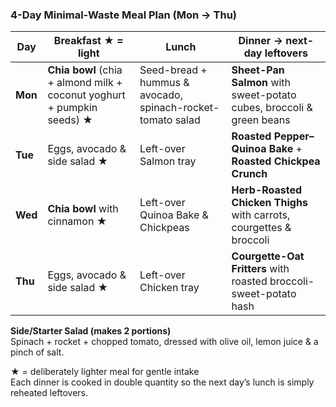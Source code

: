 ### 4-Day Minimal-Waste Meal Plan (Mon → Thu)

| Day  | Breakfast ★ = light | Lunch | Dinner → next-day leftovers |
|------|---------------------|-------|-----------------------------|
| **Mon** | **Chia bowl** (chia + almond milk + coconut yoghurt + pumpkin seeds) ★ | Seed-bread + hummus & avocado, spinach-rocket-tomato salad | **Sheet-Pan Salmon** with sweet-potato cubes, broccoli & green beans |
| **Tue** | Eggs, avocado & side salad ★ | Left-over Salmon tray | **Roasted Pepper–Quinoa Bake** + **Roasted Chickpea Crunch** |
| **Wed** | **Chia bowl** with cinnamon ★ | Left-over Quinoa Bake & Chickpeas | **Herb-Roasted Chicken Thighs** with carrots, courgettes & broccoli |
| **Thu** | Eggs, avocado & side salad ★ | Left-over Chicken tray | **Courgette-Oat Fritters** with roasted broccoli-sweet-potato hash |

**Side/Starter Salad (makes 2 portions)**  
Spinach + rocket + chopped tomato, dressed with olive oil, lemon juice & a pinch of salt.

★ = deliberately lighter meal for gentle intake  
Each dinner is cooked in double quantity so the next day’s lunch is simply reheated leftovers.
